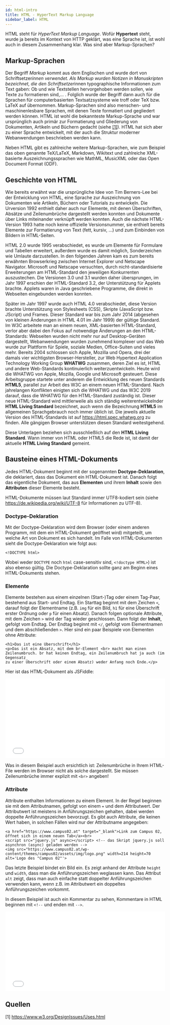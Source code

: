 ---
id: html-intro
title: HTML - HyperText Markup Language
sidebar_label: HTML
---

HTML steht für *HyperText Markup Language*. Wofür **Hypertext** steht, wurde ja bereits im Kontext von HTTP geklärt, was
eine Sprache ist, ist wohl auch in diesem Zusammenhang klar. Was sind aber Markup-Sprachen?

## Markup-Sprachen
Der Begriff *Markup* kommt aus dem Englischen und wurde dort von Schriftsetzer*innen verwendet. Als Markup wurden Notizen in Manuskripten bezeichnet,
die den Schriftsetzer*innen typographische Informationen zum Text gaben: Ob und wie Textstellen hervorgehoben werden sollen, wie Texte zu formatieren sind,... .
Folglich wurde der Begriff dann auch für die Sprachen für computerbasierten Textsatzsysteme wie troff oder TeX bzw. LaTeX auf übernommen. Markup-Sprachen
sind also menschen- und maschinenlesbare Sprachen, mit denen Texte formatiert und gegliedert werden können. HTML ist wohl die bekannteste Markup-Sprache und war ursprünglich auch primär zur Formatierung und Gliederung von Dokumenten, Artikeln und Büchern gedacht (siehe [[1]](#1)). HTML hat sich aber zu einer Sprache entwickelt, mit der auch die Struktur moderner Webanwendungen beschrieben werden kann.

Neben HTML gibt es zahlreiche weitere Markup-Sprachen, wie zum Beispiel das oben genannte TeX/LaTeX, Markdown, Wikitext und zahlreiche XML-basierte Auszeichnungssprachen wie MathML, MusicXML oder das Open Document Format (ODF).

## Geschichte von HTML

Wie bereits erwähnt war die ursprüngliche Idee von Tim Berners-Lee bei der Entwicklung von HTML, eine Sprache zur Auszeichnung von Dokumenten wie Artikeln,
Büchern oder Tutorials zu entwickeln. Die Urversion 1992 enthielt daher auch nur Elemente, mit denen Überschriften, Absätze und Zeilenumbrüche dargestellt 
werden konnten und Dokumente über Links miteinander verknüpft werden konnten.
Auch die nächste HTML-Version 1993 hatte noch keine offizielle Versionsnummer, sie enthielt bereits Elemente zur Formatierung von Text (fett, kursiv, ...) und zum
Einbinden von Bildern in HTML-Seiten.

HTML 2.0 wurde 1995 verabschiedet, es wurde um Elemente für Formulare und Tabellen erweitert, außerdem wurde es damit möglich, Sonderzeichen wie 
Umlaute darzustellen. In den folgenden Jahren kam es zum bereits erwähnten Browserkrieg zwischen Internet Explorer und Netscape Navigator. Microsoft und Netscape
versuchten, durch nicht-standardisierte Erweiterungen am HTML-Standard den jeweiligen Konkurrenten auszustechen. Die Versionen 3.0 und 3.1 wurden daher
übersprungen, im Jahr 1997 erschien der HTML-Standard 3.2, der Unterstützung für Applets brachte. Applets waren in Java geschriebene Programme, die direkt in 
Webseiten eingebunden werden konnten. 

Später im Jahr 1997 wurde auch HTML 4.0 verabschiedet, diese Version brachte Unterstützung von Stylesheets (CSS), Skripte (JavaScript bzw. JScript) und Frames.
Dieser Standard war bis zum Jahr 2014 (abgesehen von kleinen Änderungen in HTML 4.01 im Jahr 1999) der gültige Standard. Im W3C arbeitete man an einem neuen, 
XML-basierten HTML-Standard, verlor aber dabei den Fokus auf notwendige Änderungen an den HTML-Standards: Webseiten wurden nicht mehr nur auf 
Desktop-Geräten dargestellt, Webanwendungen wurden zunehmend komplexer und das Web wurde zur Plattform für Spiele, soziale Medien, Office-Suiten und vieles mehr.
Bereits 2004 schlossen sich Apple, Mozilla und Opera, drei der damals vier wichtigsten Browser-Hersteller, zur Web
 Hypertext Application Technology Working Group **WHATWG** zusammen, deren Ziel es ist, HTML und 
andere Web-Standards kontinuierlich weiterzuentwickeln. Heute wird die WHATWG von Apple, Mozilla, Google und Microsoft gesteuert. Diese Arbeitsgruppe
startete unter anderem die Entwicklung des neuen Standards **HTML5**, parallel zur Arbeit des W3C an einem neuen HTML-Standard. Nach jahrelangen Konflikten
einigten sich die WHATWG und das W3C 2019 darauf, dass die WHATWG für den HTML-Standard zuständig ist. Dieser neue HTML-Standard wird mittlerweile als
sich ständig weiterentwickelnder **HTML Living Standard** bezeichnet, auch wenn die Bezeichnung **HTML5** im allgemeinen Sprachgebrauch noch immer üblich ist.
Die jeweils aktuelle Version des HTML-Standards ist auf https://html.spec.whatwg.org zu finden. Alle gängigen Browser unterstützen diesen 
Standard weitestgehend.

Diese Unterlagen beziehen sich ausschließlich auf den **HTML Living Standard**. Wann immer von HTML oder HTML5 die Rede ist, ist damit der aktuelle
**HTML Living Standard** gemeint.

## Bausteine eines HTML-Dokuments

Jedes HTML-Dokument beginnt mit der sogenannten **Doctype-Deklaration**, die deklariert, dass das Dokument ein HTML-Dokument ist. Danach folgt das eigentliche
Dokument, das aus **Elementen** und ihrem **Inhalt** sowie den **Attributen** dieser Elemente besteht.

HTML-Dokumente müssen laut Standard immer UTF8-kodiert sein (siehe https://de.wikipedia.org/wiki/UTF-8 für Informationen zu UTF-8).

### Doctype-Deklaration

Mit der Doctype-Deklaration wird dem Browser (oder einem anderen Programm, mit dem ein HTML-Dokument geöffnet wird) mitgeteilt, um welche Art von 
Dokument es sich handelt. Im Falle von HTML-Dokumenten sieht die Doctype-Deklaration wie folgt aus:
```
<!DOCTYPE html>
```
Wobei weder `DOCTYPE` noch `html` case-sensitiv sind, `<!doctype HTML>`) ist also ebenso gültig. Die Doctype-Deklaration sollte ganz am Beginn eines
HTML-Dokuments stehen.

### Elemente

Elemente bestehen aus einem einzelnen (Start-)Tag oder einem Tag-Paar, bestehend aus Start- und Endtag. Ein Starttag beginnt mit dem Zeichen `<`,
darauf folgt der Elementname (z.B. `img` für ein Bild, `h1` für eine Überschrift erster Ordnung oder `p` für einen Absatz). Danach folgen
optionale Attribute, mit dem Zeichen `>` wird der Tag wieder geschlossen. Dann folgt der **Inhalt**, gefolgt vom Endtag. Der Endtag beginnt mit `</`, 
gefolgt vom Elementnamen und dem abschließenden `>`. Hier sind ein paar Beispiele von Elementen ohne Attribute:
```
<h1>Das ist eine Überschrift</h1>
<p>Das ist ein Absatz, mit dem br-Element <br> macht man einen Zeilenumbruch. br hat keinen Endtag, ein Zeilenumbruch hat ja auch (im Gegensatz
zu einer Überschrift oder einem Absatz) weder Anfang noch Ende.</p>
```

Hier ist das HTML-Dokument als JSFiddle:
<iframe width="100%" height="250" src="//jsfiddle.net/michivo/f50y1cp8/3/embedded/html,result/dark/" allowfullscreen="allowfullscreen" frameborder="0"></iframe>

Was in diesem Beispiel auch ersichtlich ist: Zeilenumbrüche in Ihrem HTML-File werden im Browser nicht als solche dargestellt. Sie müssen
Zeilenumbrüche immer explizit mit `<br>` angeben!

### Attribute

Attribute enthalten Informationen zu einem Element. In der Regel beginnen sie mit dem Attributnamen, gefolgt von einem `=` und dem Attributwert. Der Attributwert
ist meistens in Anführungszeichen gehalten, dabei werden doppelte Anführungszeichen bevorzugt. Es gibt auch Attribute, die keinen Wert haben, in solchen Fällen
wird nur der Attributname angegeben:
```
<a href="https://www.campus02.at" target="_blank">Link zum Campus 02, öffnet sich in einem neuen Tab</a><br>
<script src="jquery.js" async></script> <!-- das Skript jquery.js soll asynchron (async) geladen werden -->
<img src="https://www.campus02.at/wp-content/themes/campus02/assets/img/logo.png" width=214 height=70 alt='Logo des "Campus 02"'>
```
Das letzte Beispiel bindet ein Bild ein. Es zeigt anhand der Attribute `height` und `width`, dass man die Anführungszeichen weglassen kann. Das
Attribut `alt` zeigt, dass man auch einfache statt doppelter Anführungszeichen verwenden kann, wenn z.B. im Attributwert ein doppeltes Anführungszeichen vorkommt.

In diesem Beispiel ist auch ein Kommentar zu sehen, Kommentare in HTML beginnen mit `<!--` und enden mit `-->`.

<iframe width="100%" height="250" src="//jsfiddle.net/michivo/hn8y3f49/4/embedded/html,result/dark/" allowfullscreen="allowfullscreen" frameborder="0"></iframe>

## Quellen
<a id="hypertext">[1]</a> https://www.w3.org/DesignIssues/Uses.html